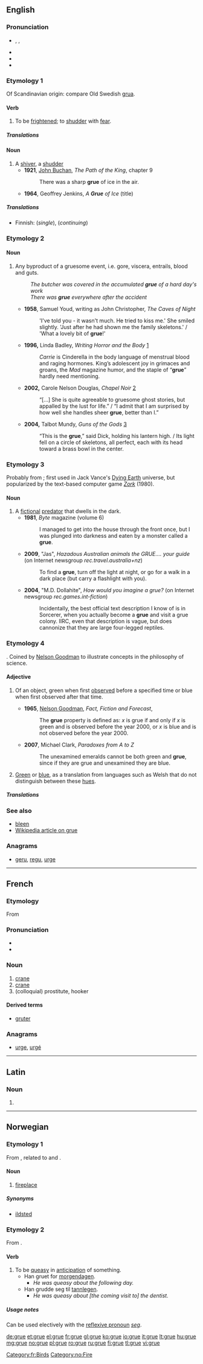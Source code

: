 {{also|Grue}}
==English==
{{was wotd|2009|May|14}}

===Pronunciation===
* {{enPR|gro͞o}}, {{IPA|/ɡruː/}}, {{X-SAMPA|/gru:/}}
* {{audio|en-us-grue.ogg|Audio (US)}}
* {{rhymes|uː}}
* {{homophones|grew}}

===Etymology 1===
Of Scandinavian origin: compare Old Swedish [[grua]].

====Verb====
{{en-verb|gru|ing}}

# {{intransitive|archaic}} To be [[frightened]]; to [[shudder]] with [[fear]].

=====Translations=====
{{trans-see|shudder}}

====Noun====
{{en-noun}}

# A [[shiver]], a [[shudder]]
#* '''1921''', [[w:John Buchan|John Buchan]], ''The Path of the King'', chapter 9
#*: There was a sharp '''grue''' of ice in the air.
#* '''1964''', Geoffrey Jenkins, ''A '''Grue''' of Ice'' (title)

=====Translations=====
{{trans-top|shiver}}
* Finnish: {{t|fi|värähdys}} (''single''), {{t-|fi|värinä}} (''continuing'')
{{trans-mid}}
{{trans-bottom}}

===Etymology 2===
{{back-form|gruesome}}

====Noun====
{{en-noun|-}}

# Any byproduct of a gruesome event, i.e. gore, viscera, entrails, blood and guts.
#: ''The butcher was covered in the accumulated '''grue''' of a hard day's work''
#: ''There was '''grue''' everywhere after the accident''
#* '''1958''', Samuel Youd, writing as John Christopher, ''The Caves of Night''
#*: 'I've told you - it wasn't much. He tried to kiss me.' She smiled slightly. 'Just after he had shown me the family skeletons.' / 'What a lovely bit of '''grue'''!'
#* '''1996,''' Linda Badley, ''Writing Horror and the Body'' [http://print.google.com/print?hl=en&id=iaHQorgoqd4C&pg=PA39&lpg=PA39&sig=0unz5oiZA5IURViNe75MsU7vHG4]
#*: ''Carrie'' is Cinderella in the body language of menstrual blood and raging hormones. King’s adolescent joy in grimaces and groans, the ''Mad'' magazine humor, and the staple of “'''grue'''” hardly need mentioning.
#* '''2002,''' Carole Nelson Douglas, ''Chapel Noir'' [http://print.google.com/print?hl=en&id=ZZu4sl0P1EAC&pg=PA336&lpg=PA336&sig=dPR0ntE54xw-h3m6fByM0fgJiuc]
#*: “[...] She is quite agreeable to gruesome ghost stories, but appalled by the lust for life.” / “I admit that I am surprised by how well she handles sheer '''grue''', better than I.”
#* '''2004,''' Talbot Mundy, ''Guns of the Gods'' [http://print.google.com/print?hl=en&id=PUCcyz2L1iwC&pg=PA244&lpg=PA244&sig=REDDP_txW9FrUWEogxny6lZ4wUo]
#*: “This is the '''grue''',” said Dick, holding his lantern high. / Its light fell on a circle of skeletons, all perfect, each with its head toward a brass bowl in the center.

===Etymology 3===
Probably from {{term|gruesome}}; first used in Jack Vance's [[w:Dying Earth|Dying Earth]] universe, but popularized by the text-based computer game ''[[w:Zork|Zork]]'' (1980).

====Noun====
{{en-noun}}

# A [[fictional]] [[predator]] that dwells in the dark.
#* '''1981''', ''Byte'' magazine (volume 6)
#*: I managed to get into the house through the front once, but I was plunged into darkness and eaten by a monster called a '''grue'''.
#* '''2009''', "Jas", ''Hazadous {{SIC}} Australian animals the GRUE.... your guide'' (on Internet newsgroup ''rec.travel.australia+nz'')
#*: To find a '''grue''', turn off the light at night, or go for a walk in a dark place (but carry a flashlight with you).
#* '''2004''', "M.D. Dollahite", ''How would you imagine a grue?'' (on Internet newsgroup ''rec.games.int-fiction'')
#*: Incidentally, the best official text description I know of is in Sorcerer, when you actually become a '''grue''' and visit a grue colony.  IIRC, even that description is vague, but does cannonize{{SIC}} that they are large four-legged reptiles.

===Etymology 4===
{{blend|green|blue}}. Coined by [[w:Nelson_Goodman|Nelson Goodman]] to illustrate concepts in the philosophy of science.

====Adjective====
{{en-adj|-}}

# {{philosophy}} Of an object, green when first [[observe]]d before a specified time or blue when first observed after that time.
#* '''1965''', [[w:Nelson Goodman|Nelson Goodman]], ''Fact, Fiction and Forecast'',
#*: The '''grue''' property is defined as: ''x'' is grue if and only if ''x'' is green and is observed before the year 2000, or ''x'' is blue and is not observed before the year 2000.
#* '''2007''', Michael Clark, ''Paradoxes from A to Z‎''
#*: The unexamined emeralds cannot be both green and '''grue''', since if they are grue and unexamined they are blue.
# {{linguistics}} [[green|Green]] or [[blue]], as a translation from languages such as Welsh that do not distinguish between these [[hue]]s.

=====Translations=====
{{trans-top|philosophy: of an object that is first green, then blue}}
{{trans-mid}}
{{trans-bottom}}

{{trans-top|linguistics: green or blue in languages that do not distinguish the two colors}}
{{trans-mid}}
{{trans-bottom}}

===See also===
* [[bleen]]
* [[w:Distinguishing_blue_from_green_in_language|Wikipedia article on grue]]

===Anagrams===
* [[geru#English|geru]], [[regu#English|regu]], [[urge#English|urge]]

----

==French==

===Etymology===
From {{etyl|la|fr}} {{term|grus|grūs|lang=la}}

===Pronunciation===
* {{audio|Fr-grue.ogg|audio}}
* {{IPA|lang=fr|/ɡry/}}

===Noun===
{{fr-noun|f}}

# [[crane]] {{gloss|bird}}
# [[crane]] {{gloss|machine}}
# (colloquial) prostitute, hooker

====Derived terms====
* [[gruter]]

===Anagrams===
* [[urge#French|urge]], [[urgé#French|urgé]]

[[Category:fr:Birds]]

----

==Latin==

===Noun===
{{la-noun-form|grue}}

# {{inflection of|grus|grūs|abl|s|lang=la}}

----

==Norwegian==

===Etymology 1===
From {{etyl|gmw-lge|no}}, related to {{term|gruve||mine}} and {{term|grav||grave}}.

====Noun====
{{no-noun-c|gru}}

# [[fireplace]]

=====Synonyms=====
* [[ildsted]]

===Etymology 2===
From {{etyl|gmw-lge|no}}.

====Verb====
{{no-verb-1|gru}}
{{no-verb-4|gru}}

# To be [[queasy]] in [[anticipation]] of something.
#* Han gruet for [[morgendagen]].
#** ''He was queasy about the following day.''
#* Han grudde seg til [[tannlege]]n.
#** ''He was queasy about [the coming visit to] the dentist.''

=====Usage notes=====
Can be used electively with the [[reflexive pronoun]] ''[[seg]]''.

[[Category:no:Fire]]

[[de:grue]]
[[et:grue]]
[[el:grue]]
[[fr:grue]]
[[gl:grue]]
[[ko:grue]]
[[io:grue]]
[[it:grue]]
[[lt:grue]]
[[hu:grue]]
[[mg:grue]]
[[no:grue]]
[[pl:grue]]
[[ro:grue]]
[[ru:grue]]
[[fi:grue]]
[[tl:grue]]
[[vi:grue]]